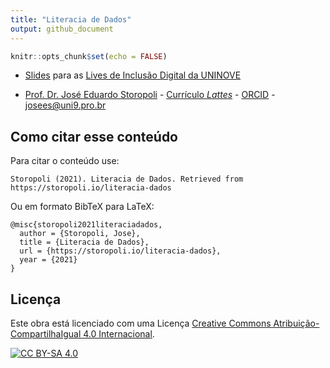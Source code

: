 ```yaml
---
title: "Literacia de Dados"
output: github_document
---
```


```r
knitr::opts_chunk$set(echo = FALSE)
```

* [Slides](https://storopoli.io/literacia-dados) para as [Lives de Inclusão Digital da UNINOVE](https://youtu.be)

* [Prof. Dr. José Eduardo Storopoli](https://storopoli.io) - [Currículo *Lattes*](http://lattes.cnpq.br/2281909649311607) - [ORCID](https://orcid.org/0000-0002-0559-5176) - [josees@uni9.pro.br](mailto:josees@uni9.pro.br)

## Como citar esse conteúdo

Para citar o conteúdo use:

```
Storopoli (2021). Literacia de Dados. Retrieved from https://storopoli.io/literacia-dados
```

Ou em formato BibTeX para LaTeX:

```
@misc{storopoli2021literaciadados,
  author = {Storopoli, Jose},
  title = {Literacia de Dados},
  url = {https://storopoli.io/literacia-dados},
  year = {2021}
}
```
## Licença

Este obra está licenciado com uma Licença
[Creative Commons Atribuição-CompartilhaIgual 4.0 Internacional][cc-by-sa].

[![CC BY-SA 4.0][cc-by-sa-image]][cc-by-sa]

[cc-by-sa]: http://creativecommons.org/licenses/by-sa/4.0/
[cc-by-sa-image]: https://licensebuttons.net/l/by-sa/4.0/88x31.png
[cc-by-sa-shield]: https://img.shields.io/badge/License-CC%20BY--SA%204.0-lightgrey.svg
